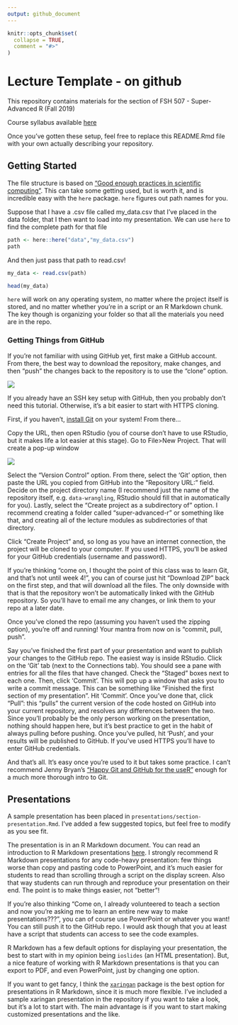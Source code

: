 ```yaml
---
output: github_document
---
```


<!-- README.md is generated from README.Rmd. Please edit that file -->

```r
knitr::opts_chunk$set(
  collapse = TRUE,
  comment = "#>"
)
```
# Lecture Template - on github

This repository contains materials for the <YOUR LECTURE HERE> section of FSH 507 - Super-Advanced R (Fall 2019)

Course syllabus available [here](https://docs.google.com/document/d/1S63IHjNBk8e7St6XcyqhVu98qpuRTUx3DHYqzWKYDys/edit?usp=sharing)

Once you've gotten these setup, feel free to replace this README.Rmd file with your own actually describing your repository. 

## Getting Started

The file structure is based on ["Good enough practices in scientific computing"](https://journals.plos.org/ploscompbiol/article?id=10.1371/journal.pcbi.1005510). This can take some getting used, but is worth it, and is incredible easy with the `here` package. `here` figures out path names for you. 

Suppose that I have a .csv file called my_data.csv that I've placed in the data folder, that I then want to load into my presentation. We can use `here` to find the complete path for that file

```r
path <- here::here("data","my_data.csv")
path
```

And then just pass that path to read.csv!

```r
my_data <- read.csv(path)

head(my_data)
```

`here` will work on any operating system, no matter where the project itself is stored, and no matter whether you're in a script or an R Markdown chunk. The key though is organizing your folder so that all the materials you need are in the repo. 

### Getting Things from GitHub

If you're not familiar with using GitHub yet, first make a GitHub account. From there, the best way to download the repository, make changes, and then "push" the changes back to the repository is to use the "clone" option. 

![](imgs/clone.png)


If you already have an SSH key setup with GitHub, then you probably don't need this tutorial. Otherwise, it's a bit easier to start with HTTPS cloning. 

First, if you haven't, [install Git](https://git-scm.com/book/en/v2/Getting-Started-Installing-Git) on your system! From there...

Copy the URL, then open RStudio (you of course don't have to use RStudio, but it makes life a lot easier at this stage). Go to File>New Project. That will create a pop-up window

![](imgs/newproj.png)

Select the "Version Control" option. From there, select the 'Git' option, then paste the URL you copied from GitHub into the "Repository URL:" field. Decide on the project directory name (I recommend just the name of the repository itself, e.g. `data-wrangling`, RStudio should fill that in automatically for you). Lastly, select the "Create project as a subdirectory of" option. I recommend creating a folder called "super-advanced-r" or something like that, and creating all of the lecture modules as subdirectories of that directory. 

Click "Create Project" and, so long as you have an internet connection, the project will be cloned to your computer. If you used HTTPS, you'll be asked for your GitHub credentials (username and password). 

If you're thinking "come on, I thought the point of this class was to learn Git, and that's not until week 4!", you can of course just hit "Download ZIP" back on the first step, and that will download all the files. The only downside with that is that the repository won't be automatically linked with the GitHub repository. So you'll have to email me any changes, or link them to your repo at a later date. 

Once you've cloned the repo (assuming you haven't used the zipping option), you're off and running! Your mantra from now on is "commit, pull, push". 

Say you've finished the first part of your presentation and want to publish your changes to the GitHub repo. The easiest way is inside RStudio. Click on the 'Git' tab (next to the Connections tab). You should see a pane with entries for all the files that have changed. Check the "Staged" boxes next to each one. Then, click 'Commit'. This will pop up a window that asks you to write a commit message. This can be something like "Finished the first section of my presentation". Hit 'Commit'. Once you've done that, click "Pull": this "pulls" the current version of the code hosted on GitHub into your current repository, and resolves any differences between the two. Since you'll probably be the only person working on the presentation, nothing should happen here, but it's best practice to get in the habit of always pulling before pushing. Once you've pulled, hit 'Push', and your results will be published to GitHub. If you've used HTTPS you'll have to enter GitHub credentials. 

And that's all. It's easy once you're used to it but takes some practice. I can't recommend Jenny Bryan's ["Happy Git and GitHub for the useR"](https://happygitwithr.com/) enough for a much more thorough intro to Git. 


## Presentations

A sample presentation has been placed in `presentations/section-presentation.Rmd`. I've added a few suggested topics, but feel free to modify as you see fit.  

The presentation is in an R Markdown document. You can read an introduction to R Markdown presentations [here](https://bookdown.org/yihui/rmarkdown/presentations.html). I strongly recommend R Markdown presentations for any code-heavy presentation: few things worse than copy and pasting code to PowerPoint, and it's much easier for students to read than scrolling through a script on the display screen. Also that way students can run through and reproduce your presentation on their end. The point is to make things easier, not "better"!

If you're also thinking "Come on, I already volunteered to teach a section and now you're asking me to learn an entire new way to make presentations???", you can of course use PowerPoint or whatever you want! You can still push it to the GitHub repo. I would ask though that you at least have a script that students can access to see the code examples.

R Markdown has a few default options for displaying your presentation, the best to start with in my opinion being `ioslides` (an HTML presentation). But, a nice feature of working with R Markdown presentations is that you can export to PDF, and even PowerPoint, just by changing one option. 

If you want to get fancy, I think the [`xaringan`](https://github.com/yihui/xaringan) package is the best option for presentations in R Markdown, since it is much more flexible. I've included a sample xaringan presentation in the repository if you want to take a look, but it's a lot to start with. The main advantage is if you want to start making customized presentations and the like. 
